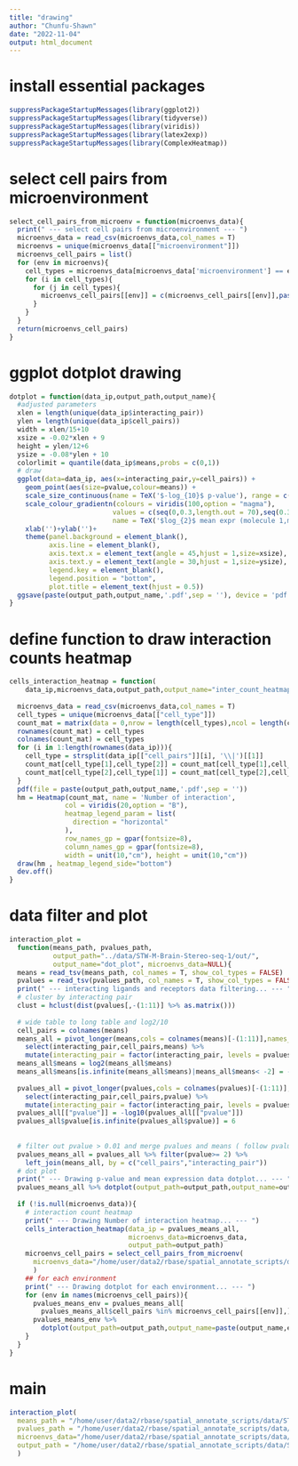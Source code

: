 ```yaml
---
title: "drawing"
author: "Chunfu-Shawn"
date: "2022-11-04"
output: html_document
---
```


# install essential packages
```r
suppressPackageStartupMessages(library(ggplot2))
suppressPackageStartupMessages(library(tidyverse))
suppressPackageStartupMessages(library(viridis))
suppressPackageStartupMessages(library(latex2exp))
suppressPackageStartupMessages(library(ComplexHeatmap))
```

# select cell pairs from microenvironment
```r
select_cell_pairs_from_microenv = function(microenvs_data){
  print(" --- select cell pairs from microenvironment --- ")
  microenvs_data = read_csv(microenvs_data,col_names = T)
  microenvs = unique(microenvs_data[["microenvironment"]])
  microenvs_cell_pairs = list()
  for (env in microenvs){
    cell_types = microenvs_data[microenvs_data['microenvironment'] == env,][["cell_type"]]
    for (i in cell_types){
      for (j in cell_types){
        microenvs_cell_pairs[[env]] = c(microenvs_cell_pairs[[env]],paste(i,j,sep = '|'))
      }
    }
  }
  return(microenvs_cell_pairs)
}
```

# ggplot dotplot drawing
```r
dotplot = function(data_ip,output_path,output_name){
  #adjusted parameters
  xlen = length(unique(data_ip$interacting_pair))
  ylen = length(unique(data_ip$cell_pairs))
  width = xlen/15+10
  xsize = -0.02*xlen + 9
  height = ylen/12+6
  ysize = -0.08*ylen + 10
  colorlimit = quantile(data_ip$means,probs = c(0,1))
  # draw
  ggplot(data=data_ip, aes(x=interacting_pair,y=cell_pairs)) +
    geom_point(aes(size=pvalue,colour=means)) +
    scale_size_continuous(name = TeX('$-log_{10}$ p-value'), range = c(0.1,2))+ 
    scale_colour_gradientn(colours = viridis(100,option = "magma"),
                          values = c(seq(0,0.3,length.out = 70),seq(0.3,1,length.out = 30)),
                          name = TeX('$log_{2}$ mean expr (molecule 1,molecule 2)')) +
    xlab('')+ylab('')+
    theme(panel.background = element_blank(),
          axis.line = element_blank(),
          axis.text.x = element_text(angle = 45,hjust = 1,size=xsize),
          axis.text.y = element_text(angle = 30,hjust = 1,size=ysize),
          legend.key = element_blank(),
          legend.position = "bottom",
          plot.title = element_text(hjust = 0.5))
  ggsave(paste(output_path,output_name,'.pdf',sep = ''), device = 'pdf', width = width, height = height)
}
```

# define function to draw interaction counts heatmap 
```r
cells_interaction_heatmap = function(
    data_ip,microenvs_data,output_path,output_name="inter_count_heatmap"){
  
  microenvs_data = read_csv(microenvs_data,col_names = T)
  cell_types = unique(microenvs_data[["cell_type"]])
  count_mat = matrix(data = 0,nrow = length(cell_types),ncol = length(cell_types))
  rownames(count_mat) = cell_types
  colnames(count_mat) = cell_types
  for (i in 1:length(rownames(data_ip))){
    cell_type = strsplit(data_ip[["cell_pairs"]][i], '\\|')[[1]]
    count_mat[cell_type[1],cell_type[2]] = count_mat[cell_type[1],cell_type[2]] +1
    count_mat[cell_type[2],cell_type[1]] = count_mat[cell_type[2],cell_type[1]] +1
  }
  pdf(file = paste(output_path,output_name,'.pdf',sep = ''))
  hm = Heatmap(count_mat, name = 'Number of interaction',
              col = viridis(20,option = "B"),
              heatmap_legend_param = list(
                direction = "horizontal"
              ),
              row_names_gp = gpar(fontsize=8),
              column_names_gp = gpar(fontsize=8),
              width = unit(10,"cm"), height = unit(10,"cm"))
  draw(hm , heatmap_legend_side="bottom")
  dev.off()
}
```

# data filter and plot
```r
interaction_plot = 
  function(means_path, pvalues_path,
           output_path="../data/STW-M-Brain-Stereo-seq-1/out/",
           output_name="dot_plot", microenvs_data=NULL){
  means = read_tsv(means_path, col_names = T, show_col_types = FALSE)
  pvalues = read_tsv(pvalues_path, col_names = T, show_col_types = FALSE)
  print(" --- interacting ligands and receptors data filtering... --- ")
  # cluster by interacting pair
  clust = hclust(dist(pvalues[,-(1:11)] %>% as.matrix()))
  
  # wide table to long table and log2/10
  cell_pairs = colnames(means)
  means_all = pivot_longer(means,cols = colnames(means)[-(1:11)],names_to = "cell_pairs", values_to = "means") %>%
    select(interacting_pair,cell_pairs,means) %>% 
    mutate(interacting_pair = factor(interacting_pair, levels = pvalues[clust$order,]$interacting_pair))
  means_all$means = log2(means_all$means)
  means_all$means[is.infinite(means_all$means)|means_all$means< -2] = -2
  
  pvalues_all = pivot_longer(pvalues,cols = colnames(pvalues)[-(1:11)],names_to = "cell_pairs", values_to = "pvalue") %>%
    select(interacting_pair,cell_pairs,pvalue) %>% 
    mutate(interacting_pair = factor(interacting_pair, levels = pvalues[clust$order,]$interacting_pair))
  pvalues_all[["pvalue"]] = -log10(pvalues_all[["pvalue"]])
  pvalues_all$pvalue[is.infinite(pvalues_all$pvalue)] = 6
  
  
  # filter out pvalue > 0.01 and merge pvalues and means ( follow pvalue )
  pvalues_means_all = pvalues_all %>% filter(pvalue>= 2) %>% 
    left_join(means_all, by = c("cell_pairs","interacting_pair"))
  # dot plot
  print(" --- Drawing p-value and mean expression data dotplot... --- ")
  pvalues_means_all %>% dotplot(output_path=output_path,output_name=output_name)
  
  if (!is.null(microenvs_data)){
    # interaction count heatmap
    print(" --- Drawing Number of interaction heatmap... --- ")
    cells_interaction_heatmap(data_ip = pvalues_means_all, 
                              microenvs_data=microenvs_data,
                              output_path=output_path)
    microenvs_cell_pairs = select_cell_pairs_from_microenv(
      microenvs_data="/home/user/data2/rbase/spatial_annotate_scripts/data/STW-M-Brain-Stereo-seq-1/out/microenvironment.csv"
      )
    ## for each environment
    print(" --- Drawing dotplot for each environment... --- ")
    for (env in names(microenvs_cell_pairs)){
      pvalues_means_env = pvalues_means_all[
        pvalues_means_all$cell_pairs %in% microenvs_cell_pairs[[env]],]
      pvalues_means_env %>% 
        dotplot(output_path=output_path,output_name=paste(output_name,env,sep = "_"))
    }
  }
}
```

# main
```r
interaction_plot(
  means_path = "/home/user/data2/rbase/spatial_annotate_scripts/data/STW-M-Brain-Stereo-seq-1/out/means.txt",
  pvalues_path = "/home/user/data2/rbase/spatial_annotate_scripts/data/STW-M-Brain-Stereo-seq-1/out/pvalues.txt",
  microenvs_data="/home/user/data2/rbase/spatial_annotate_scripts/data/STW-M-Brain-Stereo-seq-1/out/microenvironment.csv",
  output_path = "/home/user/data2/rbase/spatial_annotate_scripts/data/STW-M-Brain-Stereo-seq-1/out/",
  )
```


